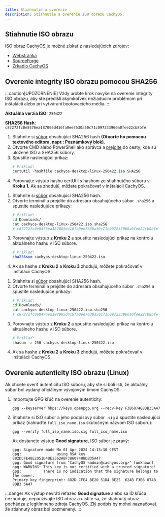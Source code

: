 ```yaml
---
title: Stiahnutie a overenie
description: Stiahnutie a overenie ISO obrazu CachyOS.
---
```



## Stiahnutie ISO obrazu

ISO obraz CachyOS je možné získať z nasledujúcich zdrojov:

*   [Webstránka](<https://cachyos.org/download>)
*   [SourceForge](<https://sourceforge.net/projects/cachyos-arch/files/>)
*   [Zrkadlo CachyOS](<https://mirror.cachyos.org/ISO/>)

## Overenie integrity ISO obrazu pomocou SHA256

:::caution[UPOZORNENIE]
Vždy urobte krok navyše na overenie integrity ISO obrazu, aby ste predišli akýmkoľvek nežiaducim problémom pri inštalácii alebo pri vytváraní bootovacieho média.
:::

**Aktuálna verzia ISO:** `250422`

**SHA256 Hash:** `c87272fc0e8476ea187005d416fa0ee7630a50c71c097233960a0fee22cb8bfe`

<Tabs>

<TabItem label='Windows'>

<Steps>

1. Stiahnite si [súbor](https://mirror.cachyos.org/ISO/desktop/250422/cachyos-desktop-linux-250422.iso.sha256) obsahujúci SHA256 hash **(Otvorte ho pomocou textového editora, napr.: Poznámkový blok).**
2. Otvorte CMD alebo PowerShell ako správca a [prejdite](<https://www.wikihow.com/Change-Directories-in-Command-Prompt>) do cesty, kde sú uložené ISO a SHA256 súbory.
3. Spustite nasledujúci príkaz:
   ```powershell
   # Príklad:
   certUtil -hashfile cachyos-desktop-linux-250422.iso SHA256
   ```
4. Porovnajte výstup hashu certUtil s hashom zo stiahnutého súboru v **Kroku 1.** Ak sa zhodujú, môžete pokračovať v inštalácii CachyOS.

</Steps>

</TabItem>

<TabItem label='Linux'>

<Steps>

1. Stiahnite si [súbor](https://mirror.cachyos.org/ISO/desktop/250422/cachyos-desktop-linux-250422.iso.sha256) obsahujúci SHA256 hash.
2. Otvorte terminál a prejdite do adresára obsahujúceho súbor `.sha256` a spustite nasledujúce príkazy:
   ```sh
   # Príklad:
   cd Downloads/
   cat cachyos-desktop-linux-250422.iso.sha256
   # c87272fc0e8476ea187005d416fa0ee7630a50c71c097233960a0fee22cb8bfe
   ```
3. Porovnajte výstup z **Kroku 2** a spustite nasledujúci príkaz na kontrolu aktuálneho hashu v ISO súbore.
   ```sh
   # Príklad:
   sha256sum cachyos-desktop-linux-250422.iso
   ```
4. Ak sa hashe z **Kroku 2** a **Kroku 3** zhodujú, môžete pokračovať v inštalácii CachyOS.

</Steps>

</TabItem>

<TabItem label='macOS'>

<Steps>

1. Stiahnite si [súbor](https://mirror.cachyos.org/ISO/desktop/250422/cachyos-desktop-linux-250422.iso.sha256) obsahujúci SHA256 hash.
2. Otvorte terminál a prejdite do adresára obsahujúceho súbor `.sha256` a spustite nasledujúce príkazy:
   ```sh
   # Príklad:
   cd Downloads/
   cat cachyos-desktop-linux-250422.iso.sha256
   # c87272fc0e8476ea187005d416fa0ee7630a50c71c097233960a0fee22cb8bfe
   ```
3. Porovnajte výstup z **Kroku 2** a spustite nasledujúci príkaz na kontrolu aktuálneho hashu v ISO súbore.
   ```sh
   # Príklad:
   shasum -a 256 cachyos-desktop-linux-250422.iso
   ```
4. Ak sa hashe z **Kroku 2** a **Kroku 3** zhodujú, môžete pokračovať v inštalácii CachyOS.

</Steps>

</TabItem>

</Tabs>

## Overenie autenticity ISO obrazu (Linux)

Ak chcete overiť autenticitu ISO súboru, aby ste si boli istí, že aktuálny súbor bol vydaný oficiálnym vývojovým tímom CachyOS:

<Steps>

1. Importujte GPG kľúč na overenie autenticity:

   ```shell
   gpg --keyserver hkps://keys.openpgp.org --recv-key F3B607488DB35A47
   ```

2. Stiahnite si ISO súbor a jeho podpisový súbor `.sig` a spustite nasledujúci príkaz (nahraďte `full_iso_name.iso` skutočným názvom ISO súboru):
   ```shell
   gpg --verify full_iso_name.iso.sig full_iso_name.iso
   ```

   Ak dostanete výstup **Good signature**, ISO súbor je pravý:
   ```
   gpg: Signature made Mo 01 Apr 2024 14:13:30 CEST
   gpg:                using RSA key 882DCFE48E2051D48E2562ABF3B607488DB35A47
   gpg: Good signature from "CachyOS <admin@cachyos.org>" [unknown]
   gpg: WARNING: This key is not certified with a trusted signature!
   gpg:          There is no indication that the signature belongs to the owner.
   Primary key fingerprint: 882D CFE4 8E20 51D4 8E25  62AB F3B6 0748 8DB3 5A47
   ```

</Steps>

:::danger
Ak výstup nevráti reťazec **Good signature** alebo sa ID kľúča nezhoduje, nepoužívajte ISO obraz a uistite sa, že stiahnutý obraz pochádza z legitímneho zdroja CachyOS. Zlý podpis by mohol naznačovať, že stiahnutý obraz bol pozmenený.
:::
